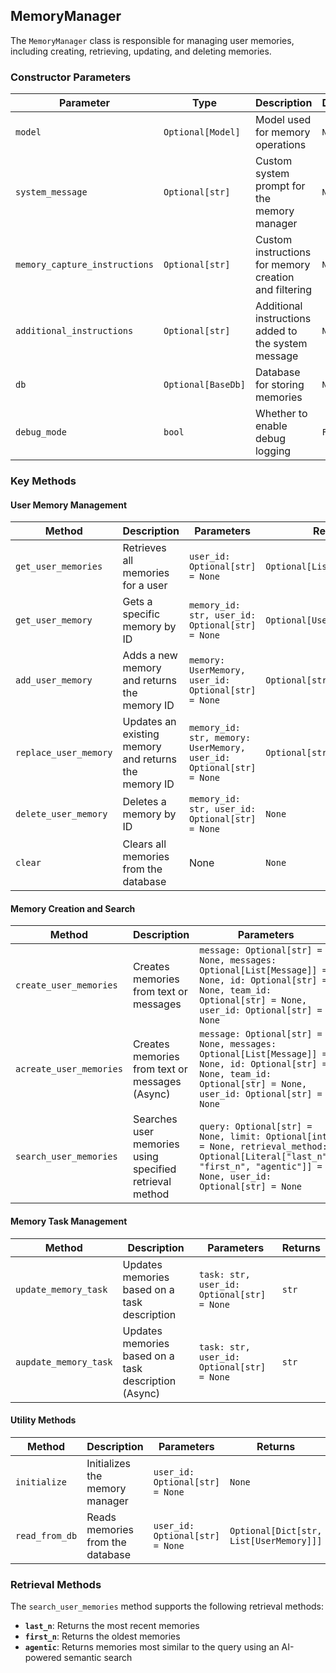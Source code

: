 ## MemoryManager

The `MemoryManager` class is responsible for managing user memories, including creating, retrieving, updating, and deleting memories.

### Constructor Parameters

| Parameter | Type | Description | Default |
|-----------|------|-------------|---------|
| `model` | `Optional[Model]` | Model used for memory operations | `None` |
| `system_message` | `Optional[str]` | Custom system prompt for the memory manager | `None` |
| `memory_capture_instructions` | `Optional[str]` | Custom instructions for memory creation and filtering | `None` |
| `additional_instructions` | `Optional[str]` | Additional instructions added to the system message | `None` |
| `db` | `Optional[BaseDb]` | Database for storing memories | `None` |
| `debug_mode` | `bool` | Whether to enable debug logging | `False` |

### Key Methods

#### User Memory Management

| Method | Description | Parameters | Returns |
|--------|-------------|------------|---------|
| `get_user_memories` | Retrieves all memories for a user | `user_id: Optional[str] = None` | `Optional[List[UserMemory]]` |
| `get_user_memory` | Gets a specific memory by ID | `memory_id: str, user_id: Optional[str] = None` | `Optional[UserMemory]` |
| `add_user_memory` | Adds a new memory and returns the memory ID | `memory: UserMemory, user_id: Optional[str] = None` | `Optional[str]` |
| `replace_user_memory` | Updates an existing memory and returns the memory ID | `memory_id: str, memory: UserMemory, user_id: Optional[str] = None` | `Optional[str]` |
| `delete_user_memory` | Deletes a memory by ID | `memory_id: str, user_id: Optional[str] = None` | `None` |
| `clear` | Clears all memories from the database | None | `None` |

#### Memory Creation and Search

| Method | Description | Parameters | Returns |
|--------|-------------|------------|---------|
| `create_user_memories` | Creates memories from text or messages | `message: Optional[str] = None, messages: Optional[List[Message]] = None, id: Optional[str] = None, team_id: Optional[str] = None, user_id: Optional[str] = None` | `str` |
| `acreate_user_memories` | Creates memories from text or messages (Async) | `message: Optional[str] = None, messages: Optional[List[Message]] = None, id: Optional[str] = None, team_id: Optional[str] = None, user_id: Optional[str] = None` | `str` |
| `search_user_memories` | Searches user memories using specified retrieval method | `query: Optional[str] = None, limit: Optional[int] = None, retrieval_method: Optional[Literal["last_n", "first_n", "agentic"]] = None, user_id: Optional[str] = None` | `List[UserMemory]` |

#### Memory Task Management

| Method | Description | Parameters | Returns |
|--------|-------------|------------|---------|
| `update_memory_task` | Updates memories based on a task description | `task: str, user_id: Optional[str] = None` | `str` |
| `aupdate_memory_task` | Updates memories based on a task description (Async) | `task: str, user_id: Optional[str] = None` | `str` |

#### Utility Methods

| Method | Description | Parameters | Returns |
|--------|-------------|------------|---------|
| `initialize` | Initializes the memory manager | `user_id: Optional[str] = None` | `None` |
| `read_from_db` | Reads memories from the database | `user_id: Optional[str] = None` | `Optional[Dict[str, List[UserMemory]]]` |

### Retrieval Methods

The `search_user_memories` method supports the following retrieval methods:

- **`last_n`**: Returns the most recent memories
- **`first_n`**: Returns the oldest memories  
- **`agentic`**: Returns memories most similar to the query using an AI-powered semantic search

